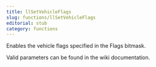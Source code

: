 ```yaml
---
title: llSetVehicleFlags
slug: functions/llSetVehicleFlags
editorial: stub
category: functions
---
```


<LSLFunction name="llSetVehicleFlags"/>

Enables the vehicle flags specified in the Flags bitmask.

Valid parameters can be found in the wiki documentation.
